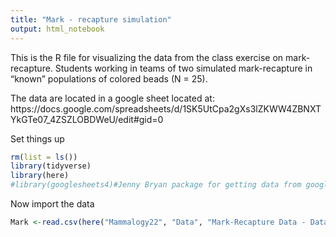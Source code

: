 ```yaml
---
title: "Mark - recapture simulation"
output: html_notebook
---
```


This is the R file for visualizing the data from the class exercise on mark-recapture. Students working in teams of two simulated mark-recapture in "known" populations of colored beads (N = 25).

The data are located in a google sheet located at: https://docs.google.com/spreadsheets/d/1SK5UtCpa2gXs3lZKWW4ZBNXTYkGTe07_4ZSZLOBDWeU/edit#gid=0

Set things up
```r
rm(list = ls())
library(tidyverse)
library(here)
#library(googlesheets4)#Jenny Bryan package for getting data from google sheets
```
Now import the data

```r
Mark <-read.csv(here("Mammalogy22", "Data", "Mark-Recapture Data - Data.csv"))
```

